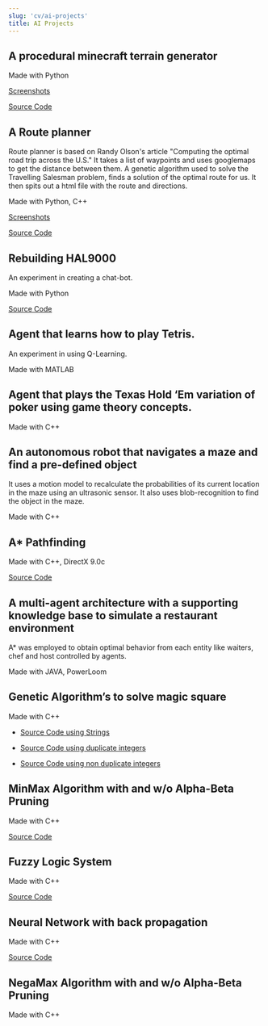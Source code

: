 ```yaml
---
slug: 'cv/ai-projects'
title: AI Projects
---
```


## A procedural minecraft terrain generator

Made with Python

[Screenshots](./ai-projects/procedural-minecraft-terrain-generator)

[Source Code](https://github.com/AnkurSheel/pmgai-minecraft)

## A Route planner

Route planner is based on Randy Olson's article "Computing the optimal road trip across the U.S." It takes a list of waypoints and uses googlemaps to get the distance between them. A genetic algorithm used to solve the Travelling Salesman problem, finds a solution of the optimal route for us. It then spits out a html file with the route and directions.

Made with Python, C++

[Screenshots](./ai-projects/route-planner-travelling-salesman-problem)

[Source Code](https://github.com/AnkurSheel/RoutePlanner)

## Rebuilding HAL9000

An experiment in creating a chat-bot.

Made with Python

[Source Code](https://github.com/AnkurSheel/pmgai-hal9000)

## Agent that learns how to play Tetris.

An experiment in using Q-Learning.

Made with MATLAB

## Agent that plays the Texas Hold ‘Em variation of poker using game theory concepts.

Made with C++

## An autonomous robot that navigates a maze and find a pre-defined object

It uses a motion model to recalculate the probabilities of its current location in the maze using an ultrasonic sensor. It also uses blob-recognition to find the object in the maze.

Made with C++

## A\* Pathfinding

Made with C++, DirectX 9.0c

[Source Code](./files/Astar.zip)

## A multi-agent architecture with a supporting knowledge base to simulate a restaurant environment

A\* was employed to obtain optimal behavior from each entity like waiters, chef and host controlled by agents.

Made with JAVA, PowerLoom

## Genetic Algorithm’s to solve magic square

Made with C++

-   [Source Code using Strings](./files/Genetic_using_string.zip)

-   [Source Code using duplicate integers](./files/Genetic_using_ints.zip)

-   [Source Code using non duplicate integers](./files/Genetic_using_nonduplicate_ints.zip)

## MinMax Algorithm with and w/o Alpha-Beta Pruning

Made with C++

[Source Code](./files/MinMax.zip)

## Fuzzy Logic System

Made with C++

[Source Code](./files/FuzzyLogic.rar)

## Neural Network with back propagation

Made with C++

[Source Code](./files/NeuralNet.zip)

## NegaMax Algorithm with and w/o Alpha-Beta Pruning

Made with C++
